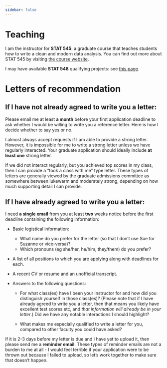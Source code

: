 ```yaml
---
sidebar: false
---
```


# Teaching

I am the instructor for **STAT 545**: a graduate course that teaches students how to write a clean and modern data analysis.  You can find out more about STAT 545 by visiting [the course website](https://stat545.stat.ubc.ca/). 

I may have available **STAT 548** qualifying projects: see [this page](STAT548.qmd).

# Letters of recommendation 

## If I have not already agreed to write you a letter: 

Please email me at least **a month** before your first application deadline to ask whether I would be willing to write you a reference letter. Here is how I decide whether to say yes or no. 

I almost always accept requests if I am able to provide a strong letter. However, it is impossible for me to write a strong letter unless we have regularly interacted. Your graduate application should ideally include **at least one** strong letter. 

If we did not interact regularly, but you achieved top scores in my class, then I can provide a "took a class with me" type letter. These types of letters are generally viewed by the graduate admissions committee as somewhere between lukewarm and moderately strong, depending on how much supporting detail I can provide. 

## If I have already agreed to write you a letter: 

I  need **a single email** from you at least **two** weeks notice before the first deadline containing the following information: 

- Basic logistical information: 

  - What name do you prefer for the letter (so that I don't use Sue for Suzanne or vice-versa)? 
  - Which pronouns (eg she/her, he/him, they/them) do you prefer?

- A list of all positions to which you are applying along with deadlines for each. 

- A recent CV or resume and an unofficial transcript. 

- Answers to the following questions: 

  - For what class(es) have I been your instructor for and how did you distinguish yourself in those class(es)? (Please note that if I have already agreed to write you a letter, then that means you likely have excellent test scores etc, and *that information will already be in your letter*.) Did we have any notable interactions I should highlight? 

  -  What makes me especially qualified to write a letter for you, compared to other faculty you could have asked?
  
If it is 2-3 days before my letter is due and I have yet to upload it, then please send me a **reminder email**. These types of reminder emails are not a burden to me at all - I would feel terrible if your application were to be thrown out because I failed to upload, so let's work together to make sure that doesn't happen. 
